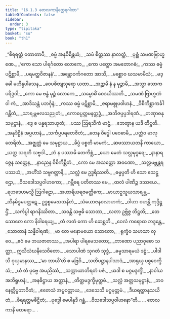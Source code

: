```yaml
---
title: "16.1.3 တေလကာနိတ္ထေရဂါထာ"
tableOfContents: false
sidebar:
  order: 3
type: "tipitaka"
basket: "su"
book: "th1"
---
```



<DynamicBreadcrumb />

<Division number="747" book="th1" e="ch" v="19" p="323">

<Paragraph number="1085" type="verses" book="th1">
_“စိရရတ္တံ ဝတာတာပီ,_  
_ဓမ္မံ အနုဝိစိန္တယံ;_  
_သမံ စိတ္တဿ နာလတ္ထံ,_  
_ပုစ္ဆံ သမဏဗြာဟ္မဏေ._  

</Paragraph>

</Division>
<Division number="748" book="th1" e="ch" v="19" p="323">

<Paragraph number="1086" type="verses" book="th1">
_‘ကော သော ပါရင်္ဂတော လောကေ,_  
_ကော ပတ္တော အမတောဂဓံ;_  
_ကဿ ဓမ္မံ ပဋိစ္ဆာမိ,_  
_ပရမတ္ထဝိဇာနနံ’._  

</Paragraph>

</Division>
<Division number="749" book="th1" e="ch" v="19" p="323">

<Paragraph number="1087" type="verses" book="th1">
_အန္တောဝင်္ကဂတော အာသိ,_  
_မစ္ဆောဝ ဃသမာမိသံ;_  
_ဗဒ္ဓေါ မဟိန္ဒပါသေန,_  
_ဝေပစိတျသုရော ယထာ._  

</Paragraph>

</Division>
<Division number="750" book="th1" e="ch" v="19" p="323">

<Paragraph number="1088" type="verses" book="th1">
_အဉ္ဆာမိ နံ န မုဉ္စာမိ,_  
_အသ္မာ သောကပရိဒ္ဒဝါ;_  
_ကော မေ ဗန္ဓံ မုဉ္စံ လောကေ,_  
_သမ္ဗောဓိံ ဝေဒယိဿတိ._  

</Paragraph>

</Division>
<Division number="751" book="th1" e="ch" v="19" p="323">

<Paragraph number="1089" type="verses" book="th1">
_သမဏံ ဗြာဟ္မဏံ ဝါ ကံ,_  
_အာဒိသန္တံ ပဘင်္ဂုနံ;_  
_ကဿ ဓမ္မံ ပဋိစ္ဆာမိ,_  
_ဇရာမစ္စုပဝါဟနံ._  

</Paragraph>

</Division>
<Division number="752" book="th1" e="ch" v="19" p="323">

<Paragraph number="1090" type="verses" book="th1">
_ဝိစိကိစ္ဆာကင်္ခါဂန္ထိတံ,_  
_သာရမ္ဘဗလသညုတံ;_  
_ကောဓပ္ပတ္တမနတ္ထဒ္ဓံ,_  
_အဘိဇပ္ပပ္ပဒါရဏံ._  

</Paragraph>

</Division>
<Division number="753" book="th1" e="ch" v="19" p="324">

<Paragraph number="1091" type="verses" book="th1">
_တဏှာဓနုသမုဋ္ဌာနံ,_  
_ဒွေ စ ပန္နရသာယုတံ;_  
_ပဿ ဩရသိကံ ဗာဠှံ,_  
_ဘေတွာန ယဒိ တိဋ္ဌတိ._  

</Paragraph>

</Division>
<Division number="754" book="th1" e="ch" v="19" p="324">

<Paragraph number="1092" type="verses" book="th1">
_အနုဒိဋ္ဌီနံ အပ္ပဟာနံ,_  
_သင်္ကပ္ပပရတေဇိတံ;_  
_တေန ဝိဒ္ဓေါ ပဝေဓာမိ,_  
_ပတ္တံဝ မာလုတေရိတံ._  

</Paragraph>

</Division>
<Division number="755" book="th1" e="ch" v="19" p="324">

<Paragraph number="1093" type="verses" book="th1">
_အဇ္ဈတ္တံ မေ သမုဋ္ဌာယ,_  
_ခိပ္ပံ ပစ္စတိ မာမကံ;_  
_ဆဖဿာယတနီ ကာယော,_  
_ယတ္ထ သရတိ သဗ္ဗဒါ._  

</Paragraph>

</Division>
<Division number="756" book="th1" e="ch" v="19" p="324">

<Paragraph number="1094" type="verses" book="th1">
_တံ န ပဿာမိ တေကိစ္ဆံ,_  
_ယော မေတံ သလ္လမုဒ္ဓရေ;_  
_နာနာရဇ္ဇေန သတ္ထေန,_  
_နာညေန ဝိစိကိစ္ဆိတံ._  

</Paragraph>

</Division>
<Division number="757" book="th1" e="ch" v="19" p="324">

<Paragraph number="1095" type="verses" book="th1">
_ကော မေ အသတ္ထော အဝဏော,_  
_သလ္လမဗ္ဘန္တရပဿယံ;_  
_အဟိံသံ သဗ္ဗဂတ္တာနိ,_  
_သလ္လံ မေ ဥဒ္ဓရိဿတိ._  

</Paragraph>

</Division>
<Division number="758" book="th1" e="ch" v="19" p="324">

<Paragraph number="1096" type="verses" book="th1">
_ဓမ္မပ္ပတိ ဟိ သော သေဋ္ဌော,_  
_ဝိသဒေါသပ္ပဝါဟကော;_  
_ဂမ္ဘီရေ ပတိတဿ မေ,_  
_ထလံ ပါဏိဉ္စ ဒဿယေ._  

</Paragraph>

</Division>
<Division number="759" book="th1" e="ch" v="19" p="324">

<Paragraph number="1097" type="verses" book="th1">
_ရဟဒေဟမသ္မိ ဩဂါဠှော,_  
_အဟာရိယရဇမတ္တိကေ;_  
_မာယာဥသူယသာရမ္ဘ,_  
_ထိနမိဒ္ဓမပတ္ထဋေ._  

</Paragraph>

</Division>
<Division number="760" book="th1" e="ch" v="19" p="324">

<Paragraph number="1098" type="verses" book="th1">
ဥဒ္ဓစ္စမေဃထနိတံ,_  
_သံယောဇနဝလာဟကံ;_  
_ဝါဟာ ဝဟန္တိ ကုဒ္ဒိဋ္ဌိံ,_  
_သင်္ကပ္ပါ ရာဂနိဿိတာ._  

</Paragraph>

</Division>
<Division number="761" book="th1" e="ch" v="19" p="324">

<Paragraph number="1099" type="verses" book="th1">
_သဝန္တိ သဗ္ဗဓိ သောတာ,_  
_လတာ ဥဗ္ဘိဇ္ဇ တိဋ္ဌတိ;_  
_တေ သောတေ ကော နိဝါရေယျ,_  
_တံ လတံ ကော ဟိ ဆေစ္ဆတိ._  

</Paragraph>

</Division>
<Division number="762" book="th1" e="ch" v="19" p="324">

<Paragraph number="1100" type="verses" book="th1">
_ဝေလံ ကရောထ ဘဒ္ဒန္တေ,_  
_သောတာနံ သန္နိဝါရဏံ;_  
_မာ တေ မနောမယော သောတော,_  
_ရုက္ခံဝ သဟသာ လုဝေ._  

</Paragraph>

</Division>
<Division number="763" book="th1" e="ch" v="19" p="324">

<Paragraph number="1101" type="verses" book="th1">
_ဧဝံ မေ ဘယဇာတဿ,_  
_အပါရာ ပါရမေသတော;_  
_တာဏော ပညာဝုဓော သတ္ထာ,_  
ဣသိသံဃနိသေဝိတော._  

</Paragraph>

</Division>
<Division number="764" book="th1" e="ch" v="19" p="324">

<Paragraph number="1102" type="verses" book="th1">
_သောပါဏံ သုဂတံ သုဒ္ဓံ,_  
_ဓမ္မသာရမယံ ဒဠှံ;_  
_ပါဒါသိ ဝုယှမာနဿ,_  
_‘မာ ဘာယီ’တိ စ မဗြဝိ._  

</Paragraph>

</Division>
<Division number="765" book="th1" e="ch" v="19" p="324">

<Paragraph number="1103" type="verses" book="th1">
_သတိပဋ္ဌာနပါသာဒံ,_  
_အာရုယှ ပစ္စဝေက္ခိသံ;_  
_ယံ တံ ပုဗ္ဗေ အမညိဿံ,_  
_သက္ကာယာဘိရတံ ပဇံ._  

</Paragraph>

</Division>
<Division number="766" book="th1" e="ch" v="19" p="325">

<Paragraph number="1104" type="verses" book="th1">
_ယဒါ စ မဂ္ဂမဒ္ဒက္ခိံ,_  
_နာဝါယ အဘိရူဟနံ;_  
_အနဓိဋ္ဌာယ အတ္တာနံ,_  
_တိတ္ထမဒ္ဒက္ခိမုတ္တမံ._  

</Paragraph>

</Division>
<Division number="767" book="th1" e="ch" v="19" p="325">

<Paragraph number="1105" type="verses" book="th1">
_သလ္လံ အတ္တသမုဋ္ဌာနံ,_  
_ဘဝနေတ္တိပ္ပဘာဝိတံ;_  
_ဧတေသံ အပ္ပဝတ္တာယ,_  
_ဒေသေသိ မဂ္ဂမုတ္တမံ._  

</Paragraph>

</Division>
<Division number="768" book="th1" e="ch" v="19" p="325">

<Paragraph number="1106" type="verses" book="th1">
_ဒီဃရတ္တာနုသယိတံ,_  
_စိရရတ္တမဓိဋ္ဌိတံ;_  
_ဗုဒ္ဓေါ မေပါနုဒီ ဂန္ထံ,_  
_ဝိသဒေါသပ္ပဝါဟနော”တိ._  


</Paragraph>
</Division>

<Paragraph number="1107" type="center" book="th1">
… တေလကာနိ ထေရော… .
</Paragraph>